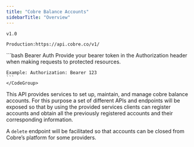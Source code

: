 ```yaml
---
title: "Cobre Balance Accounts"
sidebarTitle: "Overview"
---
```


`v1.0`


```bash API Base URL
Production:https://api.cobre.co/v1/
```

<Tabs>
  <Tab title="Security">
    <CodeGroup>
    ```bash Bearer Auth
    Provide your bearer token in the Authorization header when making requests to protected resources.

    Example: Authorization: Bearer 123
    ```
    </CodeGroup>
  </Tab>
</Tabs>


This API provides services to set up, maintain, and manage cobre balance accounts. For this purpose a set of different APIs and endpoints will be exposed so that by using the provided services clients can register accounts and obtain all the previously registered accounts and their corresponding information.

A `delete` endpoint will be facilitated so that accounts can be closed from Cobre’s platform for some providers.
